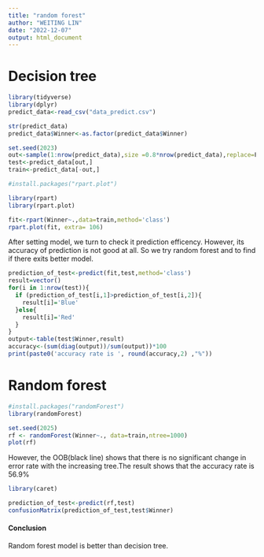 ```yaml
---
title: "random forest"
author: "WEITING LIN"
date: "2022-12-07"
output: html_document
---
```


# Decision tree

```r
library(tidyverse)
library(dplyr)
predict_data<-read_csv("data_predict.csv")
```

```r
str(predict_data)
predict_data$Winner<-as.factor(predict_data$Winner)
```

```r
set.seed(2023)
out<-sample(1:nrow(predict_data),size =0.8*nrow(predict_data),replace=F)
test<-predict_data[out,]
train<-predict_data[-out,]
```

```r
#install.packages("rpart.plot")
```

```r
library(rpart)
library(rpart.plot)
```

```r
fit<-rpart(Winner~.,data=train,method='class')
rpart.plot(fit, extra= 106)
```

After setting model, we turn to check it prediction efficency. However, its accuracy of prediction is not good at all. So we try random forest and to find if there exits better model.

```r
prediction_of_test<-predict(fit,test,method='class')
result=vector()
for(i in 1:nrow(test)){
  if (prediction_of_test[i,1]>prediction_of_test[i,2]){
    result[i]='Blue'
  }else{
    result[i]='Red'
  }
}
output<-table(test$Winner,result)
accuracy<-(sum(diag(output))/sum(output))*100
print(paste0('accuracy rate is ', round(accuracy,2) ,"%"))

```

# Random forest

```r
#install.packages("randomForest")
library(randomForest)
```

```r
set.seed(2025)
rf <- randomForest(Winner~., data=train,ntree=1000)
plot(rf)
```

However, the OOB(black line) shows that there is no significant change in error rate with the increasing tree.The result shows that the accuracy rate is 56.9%

```r
library(caret)
```

```r
prediction_of_test<-predict(rf,test)
confusionMatrix(prediction_of_test,test$Winner)
```

#### Conclusion

Random forest model is better than decision tree.
